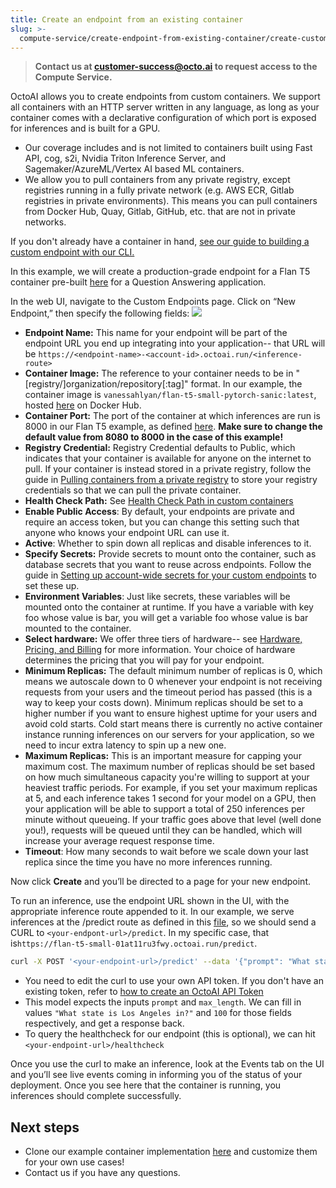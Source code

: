 ```yaml
---
title: Create an endpoint from an existing container
slug: >-
  compute-service/create-endpoint-from-existing-container/create-custom-endpoints-from-a-container
---
```


> **Contact us at customer-success@octo.ai to request access to the Compute Service.**

OctoAI allows you to create endpoints from custom containers. We support all containers with an HTTP server written in any language, as long as your container comes with a declarative configuration of which port is exposed for inferences and is built for a GPU.

- Our coverage includes and is not limited to containers built using Fast API, cog, s2i, Nvidia Triton Inference Server, and Sagemaker/AzureML/Vertex AI based ML containers.
- We allow you to pull containers from any private registry, except registries running in a fully private network (e.g. AWS ECR, Gitlab registries in private environments). This means you can pull containers from Docker Hub, Quay, Gitlab, GitHub, etc. that are not in private networks.

If you don't already have a container in hand, [see our guide to building a custom endpoint with our CLI.](../create-custom-endpoint-using-the-cli)

In this example, we will create a production-grade endpoint for a Flan T5 container pre-built [here](https://hub.docker.com/r/vanessahlyan/flan-t5-small-pytorch-sanic) for a Question Answering application.

In the web UI, navigate to the Custom Endpoints page. Click on “New Endpoint,” then specify the following fields:
![](https://www.datocms-assets.com/45680/1711726378-new-endpoint.png?max-w=2000&auto=compress)

- **Endpoint Name:** This name for your endpoint will be part of the endpoint URL you end up integrating into your application-- that URL will be `https://<endpoint-name>-<account-id>.octoai.run/<inference-route>`
- **Container Image:** The reference to your container needs to be in "\[registry/\]organization/repository\[:tag\]" format. In our example, the container image is `vanessahlyan/flan-t5-small-pytorch-sanic:latest`, hosted [here](https://hub.docker.com/r/vanessahlyan/flan-t5-small-pytorch-sanic) on Docker Hub.
- **Container Port:** The port of the container at which inferences are run is 8000 in our Flan T5 example, as defined [here](https://github.com/octoml/octocloud-templates/blob/main/flan-t5-small/Dockerfile#L3). **Make sure to change the default value from 8080 to 8000 in the case of this example!**
- **Registry Credential:** Registry Credential defaults to Public, which indicates that your container is available for anyone on the internet to pull. If your container is instead stored in a private registry, follow the guide in [Pulling containers from a private registry](/bring-your-own-model/create-custom-endpoints-from-a-container/pulling-containers-from-a-private-registry) to store your registry credentials so that we can pull the private container.
- **Health Check Path:** See [Health Check Path in custom containers](../health-check-path-in-custom-containers)
- **Enable Public Access**: By default, your endpoints are private and require an access token, but you can change this setting such that anyone who knows your endpoint URL can use it.
- **Active**: Whether to spin down all replicas and disable inferences to it.
- **Specify Secrets:** Provide secrets to mount onto the container, such as database secrets that you want to reuse across endpoints. Follow the guide in [Setting up account-wide secrets for your custom endpoints](setting-account-wide-secrets-for-custom-endpoints) to set these up.
- **Environment Variables**: Just like secrets, these variables will be mounted onto the container at runtime. If you have a variable with key foo whose value is bar, you will get a variable foo whose value is bar mounted to the container.
- **Select hardware:** We offer three tiers of hardware-- see [Hardware, Pricing, and Billing](../../getting-started/pricing-and-billing) for more information. Your choice of hardware determines the pricing that you will pay for your endpoint.
- **Minimum Replicas:** The default minimum number of replicas is 0, which means we autoscale down to 0 whenever your endpoint is not receiving requests from your users and the timeout period has passed (this is a way to keep your costs down). Minimum replicas should be set to a higher number if you want to ensure highest uptime for your users and avoid cold starts. Cold start means there is currently no active container instance running inferences on our servers for your application, so we need to incur extra latency to spin up a new one.
- **Maximum Replicas:** This is an important measure for capping your maximum cost. The maximum number of replicas should be set based on how much simultaneous capacity you're willing to support at your heaviest traffic periods. For example, if you set your maximum replicas at 5, and each inference takes 1 second for your model on a GPU, then your application will be able to support a total of 250 inferences per minute without queueing. If your traffic goes above that level (well done you!), requests will be queued until they can be handled, which will increase your average request response time.
- **Timeout**: How many seconds to wait before we scale down your last replica since the time you have no more inferences running.

Now click **Create** and you’ll be directed to a page for your new endpoint.

To run an inference, use the endpoint URL shown in the UI, with the appropriate inference route appended to it. In our example, we serve inferences at the /predict route as defined in this [file](https://github.com/octoml/octocloud-templates/blob/main/flan-t5-small/server.py#L28), so we should send a CURL to `<your-endpont-url>/predict`. In my specific case, that is`https://flan-t5-small-01at11ru3fwy.octoai.run/predict`.

```bash bash
curl -X POST '<your-endpoint-url>/predict' --data '{"prompt": "What state is Los Angeles in?", "max_length": 100}' -H 'content-type: application/json' -H "Authorization: Bearer $YOUR_TOKEN"
```

- You need to edit the curl to use your own API token. If you don't have an existing token, refer to [how to create an OctoAI API Token](../../getting-started/how-to-create-an-octoai-access-token)
- This model expects the inputs `prompt` and `max_length`. We can fill in values `"What state is Los Angeles in?"` and `100` for those fields respectively, and get a response back.
- To query the healthcheck for our endpoint (this is optional), we can hit `<your-endpoint-url>/healthcheck`

Once you use the curl to make an inference, look at the Events tab on the UI and you’ll see live events coming in informing you of the status of your deployment. Once you see here that the container is running, you inferences should complete successfully.

## Next steps

- Clone our example container implementation [here](https://github.com/octoml/octocloud-templates) and customize them for your own use cases!
- Contact us if you have any questions.
